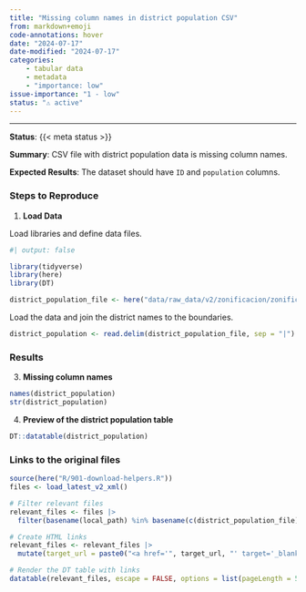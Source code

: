 ```yaml
---
title: "Missing column names in district population CSV"
from: markdown+emoji
code-annotations: hover
date: "2024-07-17"
date-modified: "2024-07-17"
categories:
    - tabular data
    - metadata
    - "importance: low"
issue-importance: "1 - low"
status: "⚠️ active"
---
```


---

**Status**: {{< meta status >}}

**Summary**: CSV file with district population data is missing column names.

**Expected Results**: The dataset should have `ID` and `population` columns.


### Steps to Reproduce

1. **Load Data**

Load libraries and define data files.

```r
#| output: false

library(tidyverse)
library(here)
library(DT)

district_population_file <- here("data/raw_data/v2/zonificacion/zonificacion_distritos/poblacion_distritos.csv")
```

Load the data and join the district names to the boundaries.


```r
district_population <- read.delim(district_population_file, sep = "|")
```


### Results

3. **Missing column names**

```r
names(district_population)
str(district_population)
```

4. **Preview of the district population table**

```r
DT::datatable(district_population)
```



### Links to the original files

```r
source(here("R/901-download-helpers.R"))
files <- load_latest_v2_xml()

# Filter relevant files
relevant_files <- files |> 
  filter(basename(local_path) %in% basename(c(district_population_file)) )

# Create HTML links
relevant_files <- relevant_files |> 
  mutate(target_url = paste0("<a href='", target_url, "' target='_blank'>", target_url, "</a>"))

# Render the DT table with links
datatable(relevant_files, escape = FALSE, options = list(pageLength = 5))
```
